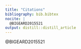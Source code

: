 ```yaml
---
title: "Citations"
bibliography: bib.bibtex
nocite: |
  @BIGEARD2015521
output: distill::distill_article
---
```


@BIGEARD2015521



